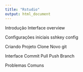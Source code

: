 ```yaml
---
title: "Rstudio"
output: html_document
---
```


Introdução
  Interface overview

Configurações iniciais
  sshkey
  config

Criando Projeto
  Clone
  Novo git

Interface
  Commit
  Pull
  Push
  Branch
  
Problemas Comuns

